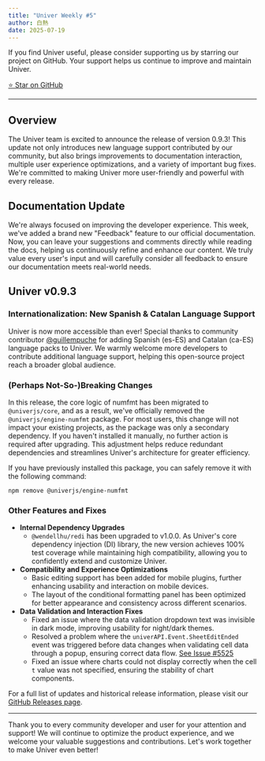 ```yaml
---
title: "Univer Weekly #5"
author: 白熱
date: 2025-07-19
---
```



If you find Univer useful, please consider supporting us by starring our project on GitHub. Your support helps us continue to improve and maintain Univer.

<a href="https://github.com/dream-num/univer" target="_blank" rel="noopener noreferrer">
  <RainbowButton variant="outline">⭐️ Star on GitHub</RainbowButton>
</a>

---

<div className="text-center">
  <JitterText className="mx-auto text-3xl font-semibold" text="Hola!" />
</div>

## Overview

The Univer team is excited to announce the release of version 0.9.3! This update not only introduces new language support contributed by our community, but also brings improvements to documentation interaction, multiple user experience optimizations, and a variety of important bug fixes. We're committed to making Univer more user-friendly and powerful with every release.

## Documentation Update

We're always focused on improving the developer experience. This week, we've added a brand new "Feedback" feature to our official documentation. Now, you can leave your suggestions and comments directly while reading the docs, helping us continuously refine and enhance our content. We truly value every user's input and will carefully consider all feedback to ensure our documentation meets real-world needs.

## Univer v0.9.3

### Internationalization: New Spanish & Catalan Language Support

Univer is now more accessible than ever! Special thanks to community contributor [@guillempuche](https://github.com/guillempuche) for adding Spanish (es-ES) and Catalan (ca-ES) language packs to Univer. We warmly welcome more developers to contribute additional language support, helping this open-source project reach a broader global audience.

### <span className="text-fd-muted-foreground">(Perhaps Not-So-)Breaking Changes</span>

In this release, the core logic of numfmt has been migrated to `@univerjs/core`, and as a result, we've officially removed the `@univerjs/engine-numfmt` package. For most users, this change will not impact your existing projects, as the package was only a secondary dependency. If you haven't installed it manually, no further action is required after upgrading. This adjustment helps reduce redundant dependencies and streamlines Univer's architecture for greater efficiency.

If you have previously installed this package, you can safely remove it with the following command:

```package-install
npm remove @univerjs/engine-numfmt
```

### Other Features and Fixes

- **Internal Dependency Upgrades**
  - `@wendellhu/redi` has been upgraded to v1.0.0. As Univer's core dependency injection (DI) library, the new version achieves 100% test coverage while maintaining high compatibility, allowing you to confidently extend and customize Univer.
- **Compatibility and Experience Optimizations**
  - Basic editing support has been added for mobile plugins, further enhancing usability and interaction on mobile devices.
  - The layout of the conditional formatting panel has been optimized for better appearance and consistency across different scenarios.
- **Data Validation and Interaction Fixes**
  - Fixed an issue where the data validation dropdown text was invisible in dark mode, improving usability for night/dark themes.
  - Resolved a problem where the `univerAPI.Event.SheetEditEnded` event was triggered before data changes when validating cell data through a popup, ensuring correct data flow. [See Issue #5525](https://github.com/dream-num/univer/issues/5525)
  - Fixed an issue where charts could not display correctly when the cell `t` value was not specified, ensuring the stability of chart components.

For a full list of updates and historical release information, please visit our [GitHub Releases page](https://github.com/dream-num/univer/releases/tag/v0.9.3).

---

Thank you to every community developer and user for your attention and support! We will continue to optimize the product experience, and we welcome your valuable suggestions and contributions. Let's work together to make Univer even better!
